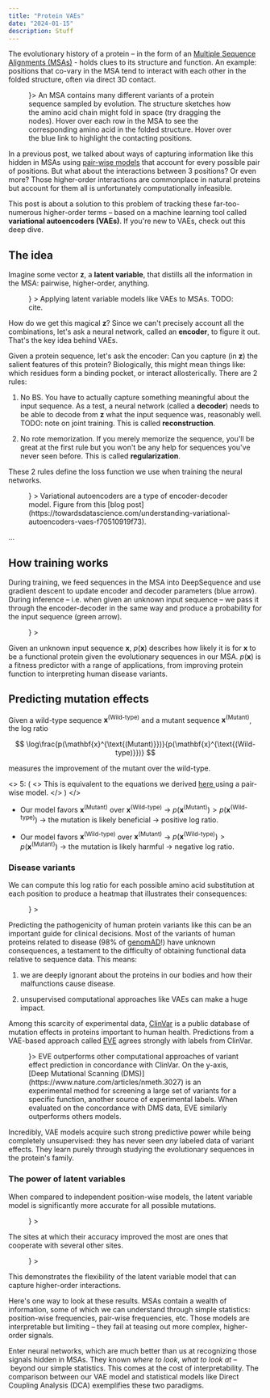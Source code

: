 ```yaml
---
title: "Protein VAEs"
date: "2024-01-15"
description: Stuff
---
```



The evolutionary history of a protein – in the form of an [Multiple Sequence Alignments (MSAs)](https://en.wikipedia.org/wiki/Multiple_sequence_alignment) - holds clues to its structure and function. An example: positions that co-vary in the MSA tend to interact with each other in the folded structure, often via direct 3D contact.

<Figure content={<MSACoupling />}>
  An MSA contains many different variants of a protein sequence sampled by
  evolution. The structure sketches how the amino acid chain might fold in space
  (try dragging the nodes). Hover over each row in the MSA to see the
  corresponding amino acid in the folded structure. Hover over the blue link to
  highlight the contacting positions.
</Figure>

In a previous <Link to="/protein-evolution">post</Link>, we talked about ways of capturing information like this hidden in MSAs using [pair-wise models](https://en.wikipedia.org/wiki/Potts_model) that account for every possible pair of positions. But what about the interactions between 3 positions? Or even more? Those higher-order interactions are commonplace in natural proteins but account for them all is unfortunately computationally infeasible.

This post is about a solution to this problem of tracking these far-too-numerous higher-order terms – based on a machine learning tool called **variational autoencoders (VAEs)**. If you're new to VAEs, check out this <Link to="/variational-autoencoder">deep dive</Link>.

## The idea

Imagine some vector $\mathbf{z}$, a **latent variable**, that distills all the information in the MSA: pairwise, higher-order, anything.

<Figure
  content={
    <Image path={require("../variational-autoencoder/images/MSA-latent.png")} />
  }
>
  Applying latent variable models like VAEs to MSAs. TODO: cite.
</Figure>

How do we get this magical $\mathbf{z}$? Since we can't precisely account all the combinations, let's ask a neural network, called an **encoder**, to figure it out. That's the key idea behind VAEs.

Given a protein sequence, let's ask the encoder: Can you capture (in $\mathbf{z}$) the salient features of this protein? Biologically, this might mean things like: which residues form a binding pocket, or interact allosterically. There are 2 rules:

1. No BS. You have to actually capture something meaningful about the input sequence. As a test, a neural network (called a **decoder**) needs to be able to decode from $\mathbf{z}$ what the input sequence was, reasonably well. TODO: note on joint training. This is called **reconstruction**.

2. No rote memorization. If you merely memorize the sequence, you'll be great at the first rule but you won't be any help for sequences you've never seen before. This is called **regularization**.

These 2 rules define the <Link to="/variational-autoencoder/#the-loss-function">loss function</Link> we use when training the neural networks.

<Figure
  content={
    <Image
      path={require("../variational-autoencoder/images/VAE-compression.png")}
      width="60%"
    />
  }
>
  Variational autoencoders are a type of encoder-decoder model. Figure from this
  [blog
  post](https://towardsdatascience.com/understanding-variational-autoencoders-vaes-f70510919f73).
</Figure>

...

## How training works

During training, we feed sequences in the MSA into DeepSequence and use gradient descent to update encoder and decoder parameters (blue arrow). During inference – i.e. when given an unknown input sequence – we pass it through the encoder-decoder in the same way and produce a probability for the input sequence (green arrow).

<Figure
  content={
    <Image
      path={require("./images/DeepSequence-architecture.png")}
      width="90%"
    />
  }
></Figure>

Given an unknown input sequence $\mathbf{x}$, $p(\mathbf{x})$ describes how likely it is for $\mathbf{x}$ to be a functional protein given the evolutionary sequences in our MSA. $p(\mathbf{x})$ is a fitness predictor with a range of applications, from improving protein function to interpreting human disease variants.

## Predicting mutation effects

Given a wild-type sequence $\mathbf{x}^{\text{(Wild-type)}}$ and a mutant sequence $\mathbf{x}^{\text{(Mutant)}}$, the log ratio

$$
\log\frac{p(\mathbf{x}^{\text{(Mutant)}})}{p(\mathbf{x}^{\text{(Wild-type)}})}
$$

measures the improvement of the mutant over the wild-type.

<>
  5: (
  <>
    <span>This is equivalent to the equations we derived </span>
    <a href="https://liambai.com/protein-evolution/#predicting-mutation-effects">
      here
    </a>
    <span> using a pair-wise model.</span>
  </>
  )
</>

- Our model favors $\mathbf{x}^{\text{(Mutant)}}$ over $\mathbf{x}^{\text{(Wild-type)}}$ $\rightarrow$ $p(\mathbf{x}^{\text{(Mutant)}}) > p(\mathbf{x}^{\text{(Wild-type)}})$ $\rightarrow$ the mutation is likely beneficial $\rightarrow$ positive log ratio.

- Our model favors $\mathbf{x}^{\text{(Wild-type)}}$ over $\mathbf{x}^{\text{(Mutant)}}$
  $\rightarrow$ $p(\mathbf{x}^{\text{(Wild-type)}}) > p(\mathbf{x}^{\text{(Mutant)}})$ $\rightarrow$ the mutation is likely harmful $\rightarrow$ negative log ratio.

### Disease variants

We can compute this log ratio for each possible amino acid substitution at each position to produce a heatmap that illustrates their consequences:

<Figure
  content={<Image path={require("./images/mutation-effect-heatmap.png")} />}
></Figure>

Predicting the pathogenicity of human protein variants like this can be an important guide for clinical decisions. Most of the variants of human proteins related to disease (98% of [genomAD](https://gnomad.broadinstitute.org/)!) have unknown consequences, a testament to <Link to="/protein-representation">the difficulty of obtaining functional data relative to sequence data</Link>. This means:

1. we are deeply ignorant about the proteins in our bodies and how their malfunctions cause disease.

2. unsupervised computational approaches like VAEs can make a huge impact.

Among this scarcity of experimental data, [ClinVar](https://www.ncbi.nlm.nih.gov/clinvar/intro/) is a public database of mutation effects in proteins important to human health. Predictions from a VAE-based approach called [EVE](https://github.com/OATML/EVE) agrees strongly with labels from ClinVar.

<Figure content={<Image path={require("./images/EVE-ClinVar.png")} />}>
  EVE outperforms other computational approaches of variant effect prediction in
  concordance with ClinVar. On the y-axis, [Deep Mutational Scanning
  (DMS)](https://www.nature.com/articles/nmeth.3027) is an experimental method
  for screening a large set of variants for a specific function, another source
  of experimental labels. When evaluated on the concordance with DMS data, EVE
  similarly outperforms others models.
</Figure>

Incredibly, VAE models acquire such strong predictive power while being completely unsupervised: they has never seen _any_ labeled data of variant effects. They learn purely through studying the evolutionary sequences in the protein's family.

### The power of latent variables

When compared to independent position-wise models, the latent variable model is significantly more accurate for all possible mutations.

<Figure
  content={<Image path={require("./images/DeepSequence-vs-others.png")} />}
></Figure>

The sites at which their accuracy improved the most are ones that cooperate with several other sites.

<Figure
  content={<Image path={require("./images/DeepSequence-vs-independent.png")} />}
></Figure>

This demonstrates the flexibility of the latent variable model that can capture higher-order interactions.

Here's one way to look at these results. MSAs contain a wealth of information, some of which we can understand through simple statistics: <Link to="/protein-evolution/#counting-amino-acid-frequencies">position-wise frequencies</Link>, <Link to="/protein-evolution/#pairwise-frequencies">pair-wise frequencies</Link>, etc. Those models are interpretable but limiting – they fail at teasing out more complex, higher-order signals.

Enter neural networks, which are much better than us at recognizing those signals hidden in MSAs. They known _where to look_, _what to look at_ – beyond our simple statistics. This comes at the cost of interpretability. The comparison between our VAE model and statistical models like <Link to="/protein-evolution">Direct Coupling Analysis (DCA)</Link> exemplifies these two paradigms.
